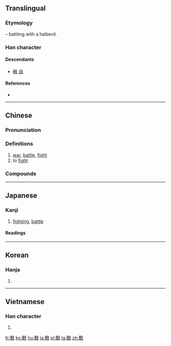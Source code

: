 {{also|戦|战}}

==Translingual==
{{Han simplified forms|戰|戦|战}}

===Etymology===
{{Han compound|單|戈|c1=p|c2=s|t2=halberd|ls=psc}} – battling with a halberd.

===Han character===
{{Han char|rn=62|rad=戈|as=12|sn=16|four=63550|canj=RJI|ids=⿰單戈}}

====Descendants====
* [[戦]] [[战]]

====References====
* {{Han ref|kx=0414.110|dkj=11667|dj=0757.120|hdz=21412.120|uh=6230|ud=25136|bh=BED4|bd=48852}}

----

==Chinese==
{{zh-forms|s=战}}

===Pronunciation===
{{zh-pron
|m=zhàn
|c=zin3
|h=pfs=chan
|md=
|mn=chiàn
|w=
|mc=y
|oc=y
|cat=n,v
}}

===Definitions===
{{zh-hanzi}}

# [[war]], [[battle]], [[fight]]
# to [[fight]]

===Compounds===
{{der3
|{{zh-l|戰敗}}
|{{zh-l|戰報}}
|{{zh-l|戰備}}
|{{zh-l|戰表}}
|{{zh-l|戰場}}
|{{zh-l|戰車}}
|{{zh-l|戰塵}}
|{{zh-l|戰船}}
|{{zh-l|戰刀}}
|{{zh-l|戰地}}
|{{zh-l|戰抖}}
|{{zh-l|戰鬥}}
|{{zh-l|戰鬥機}}
|{{zh-l|戰鬥艦}}
|{{zh-l|戰鬥力}}
|{{zh-l|戰鬥片}}, {{zh-l|戰鬥片兒}}
|{{zh-l|戰鬥員}}
|{{zh-l|戰端}}
|{{zh-l|戰法}}
|{{zh-l|戰犯}}
|{{zh-l|戰俘}}
|{{zh-l|戰歌}}
|{{zh-l|戰功}}
|{{zh-l|戰鼓}}
|{{zh-l|戰國}}
|{{zh-l|戰果}}
|{{zh-l|戰壕}}
|{{zh-l|戰後}}
|{{zh-l|戰火}}
|{{zh-l|戰禍}}
|{{zh-l|戰機}}
|{{zh-l|戰績}}
|{{zh-l|戰艦}}
|{{zh-l|戰將}}
|{{zh-l|戰兢兢}}
|{{zh-l|戰局}}
|{{zh-l|戰具}}
|{{zh-l|戰況}}
|{{zh-l|戰利品}}
|{{zh-l|戰例}}
|{{zh-l|戰慄}}
|{{zh-l|戰列艦}}
|{{zh-l|戰亂}}
|{{zh-l|戰略}}
|{{zh-l|戰略物資}}
|{{zh-l|戰馬}}
|{{zh-l|戰幕}}
|{{zh-l|戰評}}
|{{zh-l|戰前}}
|{{zh-l|戰情}}
|{{zh-l|戰區}}
|{{zh-l|戰勝}}
|{{zh-l|戰時}}
|{{zh-l|戰士}}
|{{zh-l|戰事}}
|{{zh-l|戰書}}
|{{zh-l|戰術}}
|{{zh-l|戰天鬥地}}
|{{zh-l|戰天無勝}}
|{{zh-l|戰線}}
|{{zh-l|戰役}}
|{{zh-l|戰鷹}}
|{{zh-l|戰友}}
|{{zh-l|戰雲}}
|{{zh-l|戰戰兢兢}}
|{{zh-l|戰陣}}
|{{zh-l|戰爭}}
|{{zh-l|戰爭販子}}
}}

----

==Japanese==

===Kanji===
{{ja-kanji|grade=|rs=戈12|style=ky|shin=戦}}

# [[fighting]], [[battle]]

====Readings====
{{ja-readings
|goon=[[せん]] (sen)
|kanon=[[せん]] (sen)
|kun=[[いくさ]] (ikusa), [[おののく|おのの.く]] ([[戰く]], onono.ku), [[おののき]] (ononoki), [[おののき|おのの.き]] ([[戰き]], onono.ki), [[そよぐ|そよ.ぐ]] ([[戰ぐ]], soyo.gu), [[そよぎ]] (soyogi), [[そよぎ|そよ.ぎ]] ([[戰ぎ]], soyo.gi), [[たたかう]] ([[戰う]], tatakau), [[たたかい]] (tatakai), [[たたかい|たたか.い]] ([[戰い]], tataka.i)
}}

----

==Korean==

===Hanja===
{{ko-hanja|hangeul=전|eumhun=|rv=jeon|mr=chŏn|y=cen}}

# {{defn|lang=ko|sort=戈12}}

----

==Vietnamese==

===Han character===
{{vi-hantu|[[chiến]], [[xuyến]], [[chuyến]]|rs=戈12}}

# {{defn|lang=vi|sort=戈12}}

[[fr:戰]]
[[ko:戰]]
[[hu:戰]]
[[ja:戰]]
[[pl:戰]]
[[ta:戰]]
[[zh:戰]]